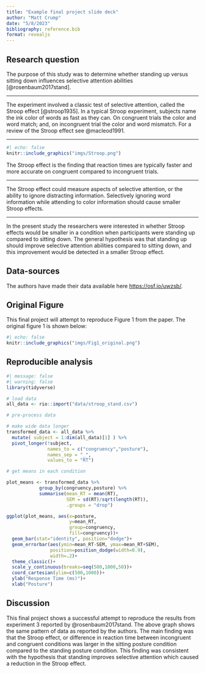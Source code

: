 ```yaml
---
title: "Example final project slide deck"
author: "Matt Crump"
date: "5/8/2023"
bibliography: reference.bib
format: revealjs
---
```


## Research question

The purpose of this study was to determine whether standing up versus sitting down influences selective attention abilities [@rosenbaum2017stand].

---

The experiment involved a classic test of selective attention, called the Stroop effect [@stroop1935]. In a typical Stroop experiment, subjects name the ink color of words as fast as they can. On congruent trials the color and word match; and, on incongruent trial the color and word mismatch. For a review of the Stroop effect see @macleod1991.

---

```r
#| echo: false
knitr::include_graphics("imgs/Stroop.png")
```

The Stroop effect is the finding that reaction times are typically faster and more accurate on congruent compared to incongruent trials.

---

The Stroop effect could measure aspects of selective attention, or the ability to ignore distracting information. Selectively ignoring word information while attending to color information should cause smaller Stroop effects.

---

In the present study the researchers were interested in whether Stroop effects would be smaller in a condition when participants were standing up compared to sitting down. The general hypothesis was that standing up should improve selective attention abilities compared to sitting down, and this improvement would be detected in a smaller Stroop effect.

## Data-sources

The authors have made their data available here <https://osf.io/uwzsb/>.

## Original Figure

This final project will attempt to reproduce Figure 1 from the paper. The original figure 1 is shown below:

```r
#| echo: false
knitr::include_graphics("imgs/Fig1_original.png")
```

## Reproducible analysis

```r
#| message: false
#| warning: false
library(tidyverse)

# load data
all_data <- rio::import("data/stroop_stand.csv")

# pre-process data

# make wide data longer
transformed_data <- all_data %>%
  mutate( subject = 1:dim(all_data)[1] ) %>%
  pivot_longer(!subject,
               names_to = c("congruency","posture"),
               names_sep = "_",
               values_to = "RT")

# get means in each condition

plot_means <- transformed_data %>%
            group_by(congruency,posture) %>%
            summarise(mean_RT = mean(RT),
                      SEM = sd(RT)/sqrt(length(RT)),
                      .groups = "drop")

ggplot(plot_means, aes(x=posture, 
                       y=mean_RT, 
                       group=congruency, 
                       fill=congruency))+
  geom_bar(stat="identity", position="dodge")+
  geom_errorbar(aes(ymin=mean_RT-SEM, ymax=mean_RT+SEM), 
                position=position_dodge(width=0.9),
                width=.2)+
  theme_classic()+
  scale_y_continuous(breaks=seq(500,1000,50))+
  coord_cartesian(ylim=c(500,1000))+
  ylab("Response Time (ms)")+
  xlab("Posture")
```

## Discussion

This final project shows a successful attempt to reproduce the results from experiment 3 reported by @rosenbaum2017stand. The above graph shows the same pattern of data as reported by the authors. The main finding was that the Stroop effect, or difference in reaction time between incongruent and congruent conditions was larger in the sitting posture condition compared to the standing posture condition. This finding was consistent with the hypothesis that standing improves selective attention which caused a reduction in the Stroop effect.
